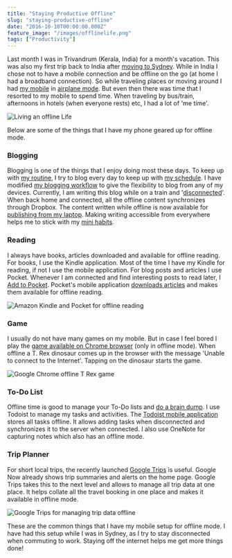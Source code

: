 ```yaml
---
title: "Staying Productive Offline"
slug: "staying-productive-offline"
date: "2016-10-10T00:00:00.000Z"
feature_image: "/images/offlinelife.png"
tags: ["Productivity"]
---
```


Last month I was in Trivandrum (Kerala, India) for a month's vacation. This was also my first trip back to India after [moving to Sydney](/posts/finding-a-job-abroad/). While in India I chose not to have a mobile connection and be offline on the go (at home I had a broadband connection). So while traveling places or moving around I had [my mobile](/posts/review-two-months-and-counting-android-and-nexus-5/) in [airplane mode](https://en.wikipedia.org/wiki/Airplane_mode). But even then there was time that I resorted to my mobile to spend time. When traveling by bus/train, afternoons in hotels (when everyone rests) etc, I had a lot of 'me time'.

![Living an offline Life](/images/offlinelife.png)

Below are some of the things that I have my phone geared up for offline mode.

### Blogging

Blogging is one of the things that I enjoy doing most these days. To keep up with [my routine](/posts/morning-routine/), I try to blog every day to keep up with [my schedule](/posts/blogging-schedule/). I have modified [my blogging workflow](/posts/optimizing-octopress-workflow-for-new-posts/) to give the flexibility to blog from any of my devices. Currently, I am writing this blog while on a train and '[disconnected](https://en.wikipedia.org/wiki/Online_and_offline)'. When back home and connected, all the offline content synchronizes through Dropbox. The content written while offline is now available for [publishing from my laptop](/posts/continuos-delivery-of-octopress-blog-using-travisci-and-docker/). Making writing accessible from everywhere helps me to stick with my [mini habits](/posts/morning-routine/).

### Reading

I always have books, articles downloaded and available for offline reading. For books, I use the Kindle application. Most of the time I have my Kindle for reading, if not I use the mobile application. For blog posts and articles I use Pocket. Whenever I am connected and find interesting posts to read later, I [Add to Pocket](https://getpocket.com/add/?ep=1). Pocket's mobile application [downloads articles](https://help.getpocket.com/article/960-using-pocket-offline-on-android) and makes them available for offline reading.

![Amazon Kindle and Pocket for offline reading](/images/offlinelife_reading.png)

### Game

I usually do not have many games on my mobile. But in case I feel bored I play the [game available on Chrome browser](http://mashable.com/2014/09/25/chrome-t-rex-game/) (only in offline mode). When offline a T. Rex dinosaur comes up in the browser with the message 'Unable to connect to the Internet'. Tapping on the dinosaur starts the game.

![Google Chrome offline T Rex game](/images/offlinelife_chrome_game.gif)

### To-Do List

Offline time is good to manage your To-Do lists and [do a brain dump](/posts/morning-routine/). I use Todoist to manage my tasks and activities. The [Todoist mobile application](https://support.todoist.com/hc/en-us/articles/205383721-Apps) stores all tasks offline. It allows adding tasks when disconnected and synchronizes it to the server when connected. I also use OneNote for capturing notes which also has an offline mode.

### Trip Planner

For short local trips, the recently launched [Google Trips](https://get.google.com/trips/) is useful. Google Now already shows trip summaries and alerts on the home page. Google Trips takes this to the next level and allows to manage all trip data at one place. It helps collate all the travel booking in one place and makes it available in offline mode.

![Google Trips for managing trip data offline](/images/offlinelife_trips.png)

These are the common things that I have my mobile setup for offline mode. I have had this setup while I was in Sydney, as I try to stay disconnected when commuting to work. Staying off the internet helps me get more things done!